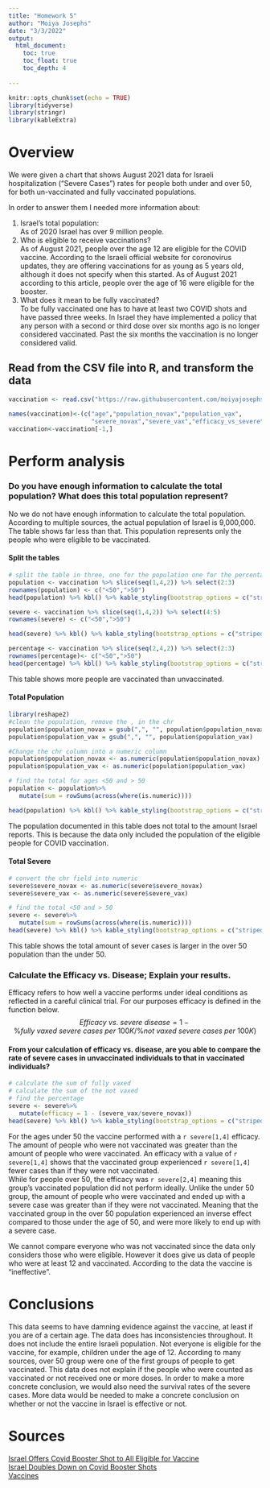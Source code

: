 ```yaml
---
title: "Homework 5"
author: "Moiya Josephs"
date: "3/3/2022"
output: 
  html_document:
    toc: true
    toc_float: true
    toc_depth: 4
  
---
```


```r
knitr::opts_chunk$set(echo = TRUE)
library(tidyverse)
library(stringr)
library(kableExtra)
```

# Overview

We were given a chart that shows August 2021 data for Israeli hospitalization (“Severe Cases”) rates for people both under and over 50, for both un-vaccinated and fully vaccinated populations. 

In order to answer them I needed more information about:
<ol>
<li> Israel’s total population: </li> 
As of 2020 Israel has over 9 million people. 
<li> Who is eligible to receive vaccinations?</li>
As of August 2021, people over the age 12 are eligible for the COVID vaccine. 
According to the Israeli official website for coronovirus updates, they are offering vaccinations for as young as 5 years old, although it does not specify when this started. As of August 2021 according to this article, people over the age of 16 were eligible for the booster.
<li> What does it mean to be fully vaccinated? </li>
To be fully vaccinated one has to have at least two COVID shots and have passed three weeks. In Israel they have implemented a policy that any person with a second or third dose over six months ago is no longer considered vaccinated. Past the six months the vaccination is no longer considered valid.
</ol>

## Read from the CSV file into R, and transform the data  
```r
vaccination <- read.csv("https://raw.githubusercontent.com/moiyajosephs/Data607-Homework/main/Homework5/israeli_vaccination_data.csv")
```

```r
names(vaccination)<-(c("age","population_novax","population_vax",
                       "severe_novax","severe_vax","efficacy_vs_severe"))
vaccination<-vaccination[-1,]
```

# Perform analysis 

### Do you have enough information to calculate the total population?  What does this total population represent?	

No we do not have enough information to calculate the total population. According to multiple sources, the actual population of Israel is 9,000,000. The table shows far less than that. This population represents only the people who were eligible to be vaccinated. 

#### Split the tables 

```r
# split the table in three, one for the population one for the percentages and the other for severe cases 
population <- vaccination %>% slice(seq(1,4,2)) %>% select(2:3)
rownames(population) <- c("<50",">50")
head(population) %>% kbl() %>% kable_styling(bootstrap_options = c("striped", "hover"))
```

```r
severe <- vaccination %>% slice(seq(1,4,2)) %>% select(4:5)
rownames(severe) <- c("<50",">50")

head(severe) %>% kbl() %>% kable_styling(bootstrap_options = c("striped", "hover"))

```

```r

percentage <- vaccination %>% slice(seq(2,4,2)) %>% select(2:3)
rownames(percentage)<- c("<50",">50")
head(percentage) %>% kbl() %>% kable_styling(bootstrap_options = c("striped", "hover"))

```
This table shows more people are vaccinated than unvaccinated.

#### Total Population

```r
library(reshape2)
#clean the population, remove the , in the chr 
population$population_novax = gsub(",", "", population$population_novax)
population$population_vax = gsub(",", "", population$population_vax)

#Change the chr column into a numeric column
population$population_novax <- as.numeric(population$population_novax)              
population$population_vax <- as.numeric(population$population_vax)               

# find the total for ages <50 and > 50
population <- population%>%
   mutate(sum = rowSums(across(where(is.numeric))))

head(population) %>% kbl() %>% kable_styling(bootstrap_options = c("striped", "hover"))

```
The population documented in this table does not total to the amount Israel reports. This is because the data only included the population of the eligible people for COVID vaccination.


#### Total Severe 

```r
# convert the chr field into numeric
severe$severe_novax <- as.numeric(severe$severe_novax)                
severe$severe_vax <- as.numeric(severe$severe_vax)          

# find the total <50 and > 50
severe <- severe%>%
   mutate(sum = rowSums(across(where(is.numeric))))
head(severe) %>% kbl() %>% kable_styling(bootstrap_options = c("striped", "hover"))

```
This table shows the total amount of sever cases is larger in the over 50 population than the under 50. 

### Calculate the Efficacy vs. Disease; Explain your results.    
Efficacy refers to how well a vaccine performs under ideal conditions as reflected in a careful clinical trial. For our purposes efficacy is defined in the function below.   
$$
Efficacy\ vs.\ severe\ disease = 1- \% fully\ vaxed\ severe\ cases\ per\ 100K/\% not\ vaxed\ severe\ cases\ per\ 100K)
$$   

#### From your calculation of efficacy vs. disease, are you able to compare the rate of severe cases in unvaccinated individuals to that in vaccinated individuals?	  	

```r
# calculate the sum of fully vaxed
# calculate the sum of the not vaxed
# find the percentage
severe <- severe%>%
   mutate(efficacy = 1 - (severe_vax/severe_novax))
head(severe) %>% kbl() %>% kable_styling(bootstrap_options = c("striped", "hover"))

```
For the ages under 50 the vaccine performed with a `r severe[1,4]` efficacy. The amount of people who were not vaccinated was greater than the amount of people who were vaccinated. An efficacy with a value of `r severe[1,4]` shows that the vaccinated group experienced `r severe[1,4]` fewer cases than if they were not vaccinated.   
While for people over 50, the efficacy was `r severe[2,4]` meaning this group's vaccinated population did not perform ideally. Unlike the under 50 group, the amount of people who were vaccinated and ended up with a severe case was greater than if they were not vaccinated. Meaning that the vaccinated group in the over 50 population experienced an inverse effect compared to those under the age of 50, and were more likely to end up with a severe case.


We cannot compare everyone who was not vaccinated since the data only considers those who were eligible. However it does give us data of people who were at least 12 and vaccinated. According to the data the vaccine is "ineffective".


# Conclusions 

This data seems to have damning evidence against the vaccine, at least if you are of a certain age. The data does has inconsistencies throughout. It does not include the entire Israeli population. Not everyone is eligible for the vaccine, for example, children under the age of 12. According to many sources, over 50 group were one of the first groups of people to get vaccinated. This data does not explain if the people who were counted as vaccinated or not received one or more doses.  In order to make a more concrete conclusion, we would also need the survival rates of the severe cases. More data would be needed to make a concrete conclusion on whether or not the vaccine in Israel is effective or not.

# Sources


[Israel Offers Covid Booster Shot to All Eligible for Vaccine](https://www.timesofisrael.com/israel-offers-covid-booster-shot-to-all-eligible-for-vaccine/)  
[Israel Doubles Down on Covid Booster Shots](https://www.cnbc.com/2021/08/30/israel-doubles-down-on-covid-booster-shots-as-breakthrough-cases-rise.html)  
[Vaccines](https://corona.health.gov.il/en/vaccine-for-covid/) 
